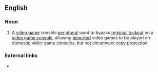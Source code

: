 ==English==

===Noun===
{{en-noun|head=[[console]] [[converter]]}}

# {{context|video games|lang=en}} A [[video game]] console [[peripheral]] used to bypass [[regional lockout]] on a [[video game console]], allowing [[imported]] video games to be played on [[domestic]] video game consoles, but not circumvent [[copy protection]].

===External links===
* {{pedialite}}